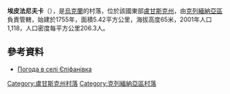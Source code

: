 {{coord|49|4|57|N|38|34|26|E|scale:100000|display=title}}

'''埃皮法尼夫卡'''（{{lang-uk|Єпіфанівка}}），是[[烏克蘭|烏克蘭]]的村落，位於該國東部[[盧甘斯克州|盧甘斯克州]]，由[[克列緬納亞區|克列緬納亞區]]負責管轄，始建於1755年，面積5.42平方公里，海拔高度65米，2001年人口1,118，人口密度每平方公里206.3人。

==參考資料==
* [http://weather.in.ua/ua/lyganskaja/7621 Погода в селі Єпіфанівка] {{Wayback|url=http://weather.in.ua/ua/lyganskaja/7621 |date=20160305085925 }}

{{DEFAULTSORT:Єпіфанівка}}
[[Category:盧甘斯克州村落|Category:盧甘斯克州村落]]
[[Category:克列緬納亞區村落|Category:克列緬納亞區村落]]


{{Luhansk-geo-stub}}